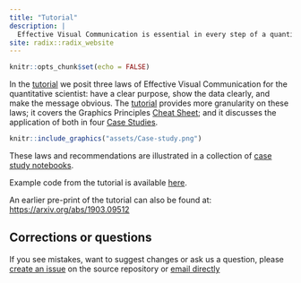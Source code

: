 ```yaml
---
title: "Tutorial"
description: |
  Effective Visual Communication is essential in every step of a quantitative workflow, from scoping to execution and communicating results and conclusions. The goal of the [tutorial](https://ascpt.onlinelibrary.wiley.com/doi/full/10.1002/psp4.12455) is to convey this competency. 
site: radix::radix_website
---
```


```r
knitr::opts_chunk$set(echo = FALSE)
```

In the [tutorial](https://ascpt.onlinelibrary.wiley.com/doi/full/10.1002/psp4.12455) we posit three laws of Effective Visual Communication for the quantitative scientist: have a clear purpose, show the data clearly, and make the message obvious. The [tutorial](https://ascpt.onlinelibrary.wiley.com/doi/full/10.1002/psp4.12455) provides more granularity on these laws; it covers the Graphics Principles [Cheat Sheet](cheatsheet.html); and it discusses the application of both in four [Case Studies](https://graphicsprinciples.github.io/tutorial-case-studies).

```r
knitr::include_graphics("assets/Case-study.png")
```

These laws and recommendations are illustrated in a collection of [case study notebooks](https://graphicsprinciples.github.io/tutorial-case-studies).

Example code from the tutorial is available [here](https://github.com/GraphicsPrinciples/tutorial-viz-com). 

An earlier pre-print of the tutorial can also be found at: [https://arxiv.org/abs/1903.09512](https://arxiv.org/abs/1903.09512) 

## Corrections or questions {.appendix}

If you see mistakes, want to suggest changes or ask us a question, please [create an issue](https://github.com/GraphicsPrinciples/GraphicsPrinciples.github.io/issues) on the source repository or [email directly](mailto:bailliem@gmail.com)
